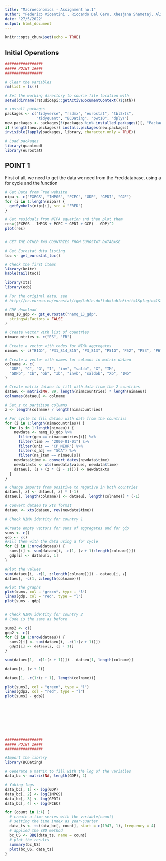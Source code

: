 ```yaml
---
title: "Macroeconomics - Assignment no.1"
author: "Federico Vicentini , Riccardo Dal Cero, Xhesjana Shametaj, Alice Pratesi"
date: "27/5/2022"
output: html_document
---
```


```r
knitr::opts_chunk$set(echo = TRUE)
```

## Initial Operations

```r


#################
##### POINT 1####
#################

# Clear the variables
rm(list = ls())

# Set the working directory to source file location with
setwd(dirname(rstudioapi::getActiveDocumentContext()$path))

# Install packages
packages <- c("tidyverse", "rsdmx", "eurostat", "tbl2xts", 
              "tidyquant", "BCDating", "pwt10", "dplyr")
new.packages <- packages[!(packages %in% installed.packages()[, "Package"])]
if (length(new.packages)) install.packages(new.packages)
invisible(lapply(packages, library, character.only = TRUE))

# Load packages
library(quantmod)
library(eurostat)

```

## POINT 1

First of all, we need to get the data we need from the Fred database, using a for cycle and the function \textttt{getSymbols()}

```r

# Get Data from Fred website
nipa <- c("EXPGS", "IMPGS", "PCEC", "GDP", "GPDI", "GCE")
for (i in 1:length(nipa)) {
  getSymbols(nipa[i], src = "FRED")
}

# Get residuals from NIPA equation and then plot them
res=((EXPGS - IMPGS + PCEC + GPDI + GCE) - GDP)^2
plot(res)


# GET THE OTHER TWO COUNTRIES FROM EUROSTAT DATABASE

# Get Eurostat data listing
toc <- get_eurostat_toc()

# Check the first items
library(knitr)
kable(tail(toc))

library(xts)
library(ecb)

# For the original data, see
# http://ec.europa.eu/eurostat/tgm/table.do?tab=table&init=1&plugin=1&language=en&pcode=tsdtr210

# GDP download
namq_10_gdp <- get_eurostat("namq_10_gdp",
  stringsAsFactors = FALSE
)

# Create vector with list of countries
nimacountries <- c("ES", "FR")

# Create a vector with codes for NIMA aggregates
nimaeu <- c("B1GQ", "P31_S14_S15", "P3_S13", "P51G", "P52", "P53", "P6", "P7")

# Create a vector with names for columns in matrix dataeu
colname <- c(
  "GDP", "C", "G", "I", "inv", "saldo", "X", "IM",
  "GDPb", "Cb", "Gb", "Ib", "invb", "saldob", "Xb", "IMb"
)

# Create matrix dataeu to fill with data from the 2 countries
dataeu <- matrix(NA, 89, length(nimacountries) * length(nimaeu))
colnames(dataeu) <- colname

# Set z to partition columns
z <- length(colname) / length(nimacountries)

# For cycle to fill dataeu with data from the countries
for (i in 1:length(nimacountries)) {
  for (s in 1:length(nimaeu)) {
    newdata <- namq_10_gdp %>%
      filter(geo == nimacountries[i]) %>%
      filter(time >= "2000-01-01") %>%
      filter(unit == "CP_MEUR") %>%
      filter(s_adj == "SCA") %>%
      filter(na_item == nimaeu[s])
    newdata$time <- convert_dates(newdata$time)
    newdataxts <- xts(newdata$values, newdata$time)
    dataeu[, (s + (z * (i - 1)))] <- newdataxts
  }
}

# Change Imports from positive to negative in both countries
dataeu[, z] <- dataeu[, z] * (-1)
dataeu[, length(colname)] <- dataeu[, length(colname)] * (-1)

# Convert dataeu to xts format
dataeu <- xts(dataeu, rev(newdata$time))

# Check NIMA identity for country 1

#Create empty vectors for sums of aggregates and for gdp
sums <- c()
gdp <- c()
#Fill them with the data using a for cycle
for (i in 1:nrow(dataeu)) {
  sums[i] <- sum(dataeu[i, -c(1, (z + 1):length(colname))])
  gdp[i] <- dataeu[i, 1]
}

#Plot the values
sum(dataeu[i, -c(1, z:length(colname))]) - dataeu[i, z]
dataeu[, -c(1, z:length(colname))]

#Plot the graphs
plot(sums, col = "green", type = "l")
lines(gdp, col = "red", type = "l")
plot(sums - gdp)


# Check NIMA identity for country 2
# Code is the same as before

sums2 <- c()
gdp2 <- c()
for (i in 1:nrow(dataeu)) {
  sums2[i] <- sum(dataeu[i, -c(1:(z + 1))])
  gdp2[i] <- dataeu[i, (z + 1)]
}

sum(dataeu[1, -c(1:(z + 1))]) - dataeu[1, length(colname)]

dataeu[i, (z + 1)]

dataeu[1, -c(1:(z + 1), length(colname))]

plot(sums2, col = "green", type = "l")
lines(gdp2, col = "red", type = "l")
plot(sums2 - gdp2)









#################
##### POINT 2####
#################

#Import the library
library(BCDating)

# Generate a matrix to fill with the log of the variables
data_bc <- matrix(NA, length(GDP), 4)

# Yaking logs
data_bc[, 1] <- log(GDP)
data_bc[, 2] <- log(IMPGS)
data_bc[, 3] <- log(GPDI)
data_bc[, 4] <- log(PCEC)

for (count in 1:4) {
  # create a time series with the variable[count]
  # setting the time index as year-quarter
  data_ts <- ts(data_bc[, count], start = c(1947, 1), frequency = 4)
  # applied the BBQ method
  bc_US <- BBQ(data_ts, name = count)
  # plot the results
  summary(bc_US)
  plot(bc_US, data_ts)
}
```

